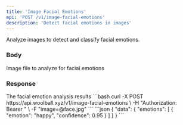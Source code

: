 ```yaml
---
title: 'Image Facial Emotions'
api: 'POST /v1/image-facial-emotions'
description: 'Detect facial emotions in images'
---
```


Analyze images to detect and classify facial emotions.

### Body

<ParamField body="image" type="file" required>
  Image file to analyze for facial emotions
</ParamField>

### Response

<ResponseField name="data" type="object">
  The facial emotion analysis results
</ResponseField>

<RequestExample>
```bash
curl -X POST https://api.woolball.xyz/v1/image-facial-emotions \
  -H "Authorization: Bearer <YOUR_API_KEY>" \
  -F "image=@face.jpg"
```
</RequestExample>

<ResponseExample>
```json
{
  "data": {
    "emotions": [
      {
        "emotion": "happy",
        "confidence": 0.95
      }
    ]
  }
}
```
</ResponseExample>

